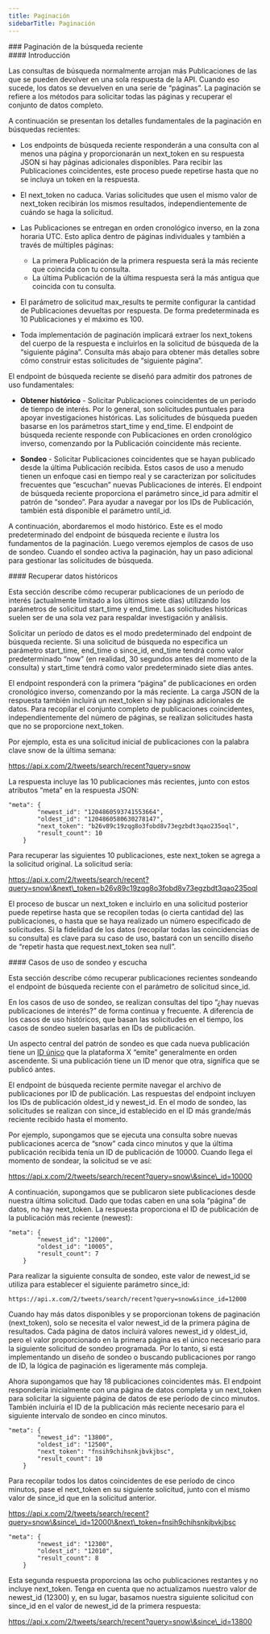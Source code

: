 ```yaml
---
title: Paginación
sidebarTitle: Paginación
---
```


<div id="recent-search-pagination">
  ### Paginación de la búsqueda reciente
</div>

<div id="introduction">
  #### Introducción
</div>

Las consultas de búsqueda normalmente arrojan más Publicaciones de las que se pueden devolver en una sola respuesta de la API. Cuando eso sucede, los datos se devuelven en una serie de “páginas”. La paginación se refiere a los métodos para solicitar todas las páginas y recuperar el conjunto de datos completo.

A continuación se presentan los detalles fundamentales de la paginación en búsquedas recientes:

- Los endpoints de búsqueda reciente responderán a una consulta con al menos una página y proporcionarán un next\_token en su respuesta JSON si hay páginas adicionales disponibles. Para recibir las Publicaciones coincidentes, este proceso puede repetirse hasta que no se incluya un token en la respuesta.

- El next\_token no caduca. Varias solicitudes que usen el mismo valor de next\_token recibirán los mismos resultados, independientemente de cuándo se haga la solicitud.

- Las Publicaciones se entregan en orden cronológico inverso, en la zona horaria UTC. Esto aplica dentro de páginas individuales y también a través de múltiples páginas:
  - La primera Publicación de la primera respuesta será la más reciente que coincida con tu consulta.
  - La última Publicación de la última respuesta será la más antigua que coincida con tu consulta.

- El parámetro de solicitud max\_results te permite configurar la cantidad de Publicaciones devueltas por respuesta. De forma predeterminada es 10 Publicaciones y el máximo es 100.

- Toda implementación de paginación implicará extraer los next\_tokens del cuerpo de la respuesta e incluirlos en la solicitud de búsqueda de la “siguiente página”. Consulta más abajo para obtener más detalles sobre cómo construir estas solicitudes de “siguiente página”.

El endpoint de búsqueda reciente se diseñó para admitir dos patrones de uso fundamentales:

- **Obtener histórico** - Solicitar Publicaciones coincidentes de un período de tiempo de interés. Por lo general, son solicitudes puntuales para apoyar investigaciones históricas. Las solicitudes de búsqueda pueden basarse en los parámetros start\_time y end\_time. El endpoint de búsqueda reciente responde con Publicaciones en orden cronológico inverso, comenzando por la Publicación coincidente más reciente.

- **Sondeo** - Solicitar Publicaciones coincidentes que se hayan publicado desde la última Publicación recibida. Estos casos de uso a menudo tienen un enfoque casi en tiempo real y se caracterizan por solicitudes frecuentes que “escuchan” nuevas Publicaciones de interés. El endpoint de búsqueda reciente proporciona el parámetro since\_id para admitir el patrón de “sondeo”. Para ayudar a navegar por los IDs de Publicación, también está disponible el parámetro until\_id.

A continuación, abordaremos el modo histórico. Este es el modo predeterminado del endpoint de búsqueda reciente e ilustra los fundamentos de la paginación. Luego veremos ejemplos de casos de uso de sondeo. Cuando el sondeo activa la paginación, hay un paso adicional para gestionar las solicitudes de búsqueda.
 

<div id="retrieving-historical-data">
  #### Recuperar datos históricos
</div>

Esta sección describe cómo recuperar publicaciones de un período de interés (actualmente limitado a los últimos siete días) utilizando los parámetros de solicitud start\_time y end\_time. Las solicitudes históricas suelen ser de una sola vez para respaldar investigación y análisis.

Solicitar un período de datos es el modo predeterminado del endpoint de búsqueda reciente. Si una solicitud de búsqueda no especifica un parámetro start\_time, end\_time o since\_id, end\_time tendrá como valor predeterminado “now” (en realidad, 30 segundos antes del momento de la consulta) y start\_time tendrá como valor predeterminado siete días antes.

El endpoint responderá con la primera “página” de publicaciones en orden cronológico inverso, comenzando por la más reciente. La carga JSON de la respuesta también incluirá un next\_token si hay páginas adicionales de datos. Para recopilar el conjunto completo de publicaciones coincidentes, independientemente del número de páginas, se realizan solicitudes hasta que no se proporcione next\_token.

Por ejemplo, esta es una solicitud inicial de publicaciones con la palabra clave snow de la última semana:

https://api.x.com/2/tweets/search/recent?query=snow

La respuesta incluye las 10 publicaciones más recientes, junto con estos atributos “meta” en la respuesta JSON:

```
"meta": {
        "newest_id": "1204860593741553664",
        "oldest_id": "1204860580630278147",
        "next_token": "b26v89c19zqg8o3fobd8v73egzbdt3qao235oql",
        "result_count": 10
    }
```

Para recuperar las siguientes 10 publicaciones, este next\_token se agrega a la solicitud original. La solicitud sería:

https://api.x.com/2/tweets/search/recent?query=snow\&next\_token=b26v89c19zqg8o3fobd8v73egzbdt3qao235oql

El proceso de buscar un next\_token e incluirlo en una solicitud posterior puede repetirse hasta que se recopilen todas (o cierta cantidad de) las publicaciones, o hasta que se haya realizado un número especificado de solicitudes. Si la fidelidad de los datos (recopilar todas las coincidencias de su consulta) es clave para su caso de uso, bastará con un sencillo diseño de “repetir hasta que request.next\_token sea null”. 
 

<div id="polling-and-listening-use-cases">
  #### Casos de uso de sondeo y escucha
</div>

Esta sección describe cómo recuperar publicaciones recientes sondeando el endpoint de búsqueda reciente con el parámetro de solicitud since\_id. 

En los casos de uso de sondeo, se realizan consultas del tipo “¿hay nuevas publicaciones de interés?” de forma continua y frecuente. A diferencia de los casos de uso históricos, que basan las solicitudes en el tiempo, los casos de sondeo suelen basarlas en IDs de publicación.

Un aspecto central del patrón de sondeo es que cada nueva publicación tiene un [ID único](/es/resources/fundamentals/x-ids) que la plataforma X “emite” generalmente en orden ascendente. Si una publicación tiene un ID menor que otra, significa que se publicó antes.

El endpoint de búsqueda reciente permite navegar el archivo de publicaciones por ID de publicación. Las respuestas del endpoint incluyen los IDs de publicación oldest\_id y newest\_id. En el modo de sondeo, las solicitudes se realizan con since\_id establecido en el ID más grande/más reciente recibido hasta el momento. 

Por ejemplo, supongamos que se ejecuta una consulta sobre nuevas publicaciones acerca de “snow” cada cinco minutos y que la última publicación recibida tenía un ID de publicación de 10000. Cuando llega el momento de sondear, la solicitud se ve así:

https://api.x.com/2/tweets/search/recent?query=snow\&since\_id=10000

A continuación, supongamos que se publicaron siete publicaciones desde nuestra última solicitud. Dado que todas caben en una sola “página” de datos, no hay next\_token. La respuesta proporciona el ID de publicación de la publicación más reciente (newest):

```
"meta": {
        "newest_id": "12000",
        "oldest_id": "10005",
        "result_count": 7
    }
```

Para realizar la siguiente consulta de sondeo, este valor de newest\_id se utiliza para establecer el siguiente parámetro since\_id:

`https://api.x.com/2/tweets/search/recent?query=snow&since_id=12000`

Cuando hay más datos disponibles y se proporcionan tokens de paginación (next\_token), solo se necesita el valor newest\_id de la primera página de resultados. Cada página de datos incluirá valores newest\_id y oldest\_id, pero el valor proporcionado en la primera página es el único necesario para la siguiente solicitud de sondeo programada. Por lo tanto, si está implementando un diseño de sondeo o buscando publicaciones por rango de ID, la lógica de paginación es ligeramente más compleja. 

Ahora supongamos que hay 18 publicaciones coincidentes más. El endpoint respondería inicialmente con una página de datos completa y un next\_token para solicitar la siguiente página de datos de ese período de cinco minutos. También incluiría el ID de la publicación más reciente necesario para el siguiente intervalo de sondeo en cinco minutos.  

```
"meta": {
        "newest_id": "13800",
        "oldest_id": "12500",
        "next_token": "fnsih9chihsnkjbvkjbsc",
        "result_count": 10
    }
```

Para recopilar todos los datos coincidentes de ese período de cinco minutos, pase el next\_token en su siguiente solicitud, junto con el mismo valor de since\_id que en la solicitud anterior.

https://api.x.com/2/tweets/search/recent?query=snow\&since\_id=12000\&next\_token=fnsih9chihsnkjbvkjbsc

```
"meta": {
        "newest_id": "12300",
        "oldest_id": "12010",
        "result_count": 8
    }
```

Esta segunda respuesta proporciona las ocho publicaciones restantes y no incluye next\_token. Tenga en cuenta que no actualizamos nuestro valor de newest\_id (12300) y, en su lugar, basamos nuestra siguiente solicitud con since\_id en el valor de newest\_id de la primera respuesta:

https://api.x.com/2/tweets/search/recent?query=snow\&since\_id=13800